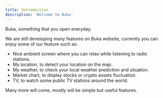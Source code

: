 ```yaml
---
title: Introduction
description: 'Welcome to Buka'
---
```


Buka, something that you open everyday.

We are still developing many features on Buka website, currently you can enjoy some of our feature such as:

- Nice ambient screen where you can relax while listening to radio stations.
- My location, to detect your location on the map.
- My weather, to check your local weather prediction and situation.
- Market chart, to display stocks or crypto assets fluctuation.
- TV, to watch some public TV stations around the world.

Many more will come, mostly will be simple but useful features.
